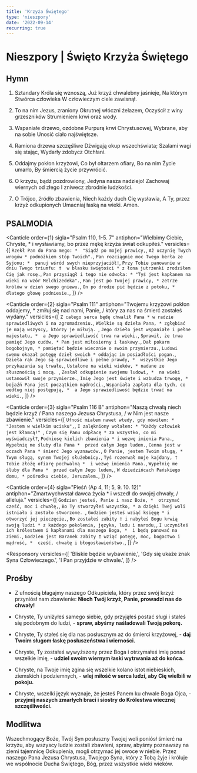 ```yaml
---
title: 'Krzyża Świętego'
type: 'nieszpory'
date: '2022-09-14'
recurring: true
---
```


# Nieszpory | Święto Krzyża Świętego

<OpeningVersicle />

## Hymn

1. Sztandary Króla się wznoszą,
   Już krzyż chwalebny jaśnieje,
   Na którym Stwórca człowieka
   W człowieczym ciele zawisnął.

2. To na nim Jezus, zraniony
   Okrutnej włóczni żelazem,
   Oczyścił z winy grzeszników
   Strumieniem krwi oraz wody.

3. Wspaniałe drzewo, ozdobne
   Purpurą krwi Chrystusowej,
   Wybrane, aby na sobie
   Unosić ciało najświętsze.

4. Ramiona drzewa szczęśliwe
   Dźwigają okup wszechświata;
   Szalami wagi się stając,
   Wydarły zdobycz Otchłani.

5. Oddajmy pokłon krzyżowi,
   Co był ołtarzem ofiary,
   Bo na nim Życie umarło,
   By śmiercią życie przywrócić.

6. O krzyżu, bądź pozdrowiony,
   Jedyna nasza nadziejo!
   Zachowaj wiernych od złego
   I zniwecz zbrodnie ludzkości.

7. O Trójco, źródło zbawienia,
   Niech każdy duch Cię wysławia,
   A Ty, przez krzyż odkupionych
   Umacniaj łaską na wieki. Amen.

## PSALMODIA

<Canticle
  order={1}
  sigla="Psalm 110, 1-5. 7"
  antiphon="Wielbimy Ciebie, Chryste, * i wysławiamy, bo przez mękę krzyża świat odkupiłeś."
  versicles={[
    `Rzekł Pan do Pana mego: * 
"Siądź po mojej prawicy,`,
    `Aż uczynię Twych wrogów *
podnóżkiem stóp Twoich".`,
    `Pan rozciągnie moc Twego berła ze Syjonu; * 
panuj wśród swych nieprzyjaciół!`,
    `Przy Tobie panowanie w dniu Twego triumfu: † 
w blasku świętości *
z łona jutrzenki zrodziłem Cię jak rosę.`,
    `Pan przysiągł i tego nie odwoła: *
"Tyś jest kapłanem na wieki na wzór Melchizedeka".`,
    `Pan jest po Twojej prawicy, *
zetrze królów w dzień swego gniewu.`,
    `On po drodze pić będzie z potoku, * 
dlatego głowę podniesie.`,
  ]}
/>

<Canticle
  order={2}
  sigla="Psalm 111"
  antiphon="Twojemu krzyżowi pokłon oddajemy, * zmiłuj się nad nami, Panie, / który za nas na śmierć zostałeś wydany."
  versicles={[
    `Z całego serca będę chwalił Pana *
w radzie sprawiedliwych i na zgromadzeniu.`,
    `Wielkie są dzieła Pana, *
zgłębiać je mają wszyscy, którzy je miłują. `,
    `Jego dzieło jest wspaniałe i pełne majestatu, * 
a Jego sprawiedliwość trwa na wieki.`,
    `Sprawił, że trwa pamięć Jego cudów, *
Pan jest miłosierny i łaskawy.`,
    `Dał pokarm bogobojnym, *
pamiętać będzie wiecznie o swoim przymierzu.`,
    `Ludowi swemu okazał potęgę dzieł swoich *
oddając im posiadłości pogan.`,
    `Dzieła rąk Jego są sprawiedliwe i pełne prawdy, * 
wszystkie Jego przykazania są trwałe,`,
    `Ustalone na wieki wieków, *
nadane ze słusznością i mocą. `,
    `Zesłał odkupienie swojemu ludowi, * 
na wieki ustanowił swoje przymierze.`,
    `Imię Jego jest święte i wzbudza trwogę, *
bojaźń Pana jest początkiem mądrości.`,
    `Wspaniała zapłata dla tych, co według niej postępują, * 
a Jego sprawiedliwość będzie trwać na wieki.`,
  ]}
/>

<Canticle
  order={3}
  sigla="Psalm 116 B"
  antiphon="Naszą chwałą niech będzie krzyż / Pana naszego Jezusa Chrystusa, / w Nim jest nasze zbawienie."
  versicles={[
    `Ufność miałem nawet wtedy, gdy mówiłem: * 
"Jestem w wielkim ucisku",`,
    `I zalękniony wołałem: *
"Każdy człowiek jest kłamcą!" `,
    `Czym się Panu odpłacę *
za wszystko, co mi wyświadczył?`,
    `Podniosę kielich zbawienia *
i wezwę imienia Pana.`,
    `Wypełnię me śluby dla Pana * 
przed całym Jego ludem.`,
    `Cenna jest w oczach Pana *
śmierć Jego wyznawców.`,
    `O Panie, jestem Twoim sługą, *
Twym sługą, synem Twojej służebnicy.`,
    `Tyś rozerwał moje kajdany, † 
Tobie złożę ofiarę pochwalną * 
i wezwę imienia Pana.`,
    `Wypełnię me śluby dla Pana * 
przed całym Jego ludem,`,
    `W dziedzińcach Pańskiego domu, *
pośrodku ciebie, Jeruzalem.`,
  ]}
/>

<Canticle
  order={4}
  sigla="Pieśń (Ap 4, 11; 5, 9. 10. 12)"
  antiphon="Zmartwychwstał dawca życia * i wszedł do swojej chwały, / alleluja."
  versicles={[
    `Godzien jesteś, Panie i nasz Boże, * 
otrzymać cześć, moc i chwałę,`,
    `Bo Ty stworzyłeś wszystko, *
a dzięki Twej woli istniało i zostało stworzone. `,
    `Godzien jesteś wziąć księgę *
i otworzyć jej pieczęcie,`,
    `Bo zostałeś zabity †
i nabyłeś Bogu krwią swoją ludzi *
z każdego pokolenia, języka, ludu i narodu,`,
    `I uczyniłeś ich królestwem i kapłanami dla naszego Boga, * 
i będą panować na ziemi.`,
    `Godzien jest Baranek zabity †
wziąć potęgę, moc, bogactwo i mądrość, * 
cześć, chwałę i błogosławieństwo.`,
  ]}
/>

<Passage
  sigla="1 Kor 1, 23-24"
  passage="Głosimy Chrystusa ukrzyżowanego, który jest zgorszeniem dla żydów, a głupstwem dla pogan, dla tych zaś, którzy są powołani, tak spośród Żydów, jak i spośród Greków - Chrystusem, mocą i mądrością Bożą."
/>

<Responsory
  versicles={[
    'Bliskie będzie wybawienie,',
    'Gdy się ukaże znak Syna Człowieczego.',
    'I Pan przyjdzie w chwale.',
  ]}
/>

<Magnificat antiphon="Ukaże się na niebie znak Syna Człowieczego * i przyjdzie Pan z wielką mocą i chwałą, / i wprowadzi wybranych do swojego królestwa." />

## Prośby

- Z ufnością błagajmy naszego Odkupiciela, który przez swój krzyż przyniósł nam zbawienie: **Niech Twój krzyż, Panie, prowadzi nas do chwały!**

- Chryste, Ty uniżyłeś samego siebie, gdy przyjąłeś postać sługi i stałeś się podobnym do ludzi, - **spraw, abyśmy naśladowali Twoją pokorę.**

- Chryste, Ty stałeś się dla nas posłusznym aż do śmierci krzyżowej, - **daj Twoim sługom łaskę posłuszeństwa i wierności.**

- Chryste, Ty zostałeś wywyższony przez Boga i otrzymałeś imię ponad wszelkie imię, - **udziel swoim wiernym łaski wytrwania aż do końca.**

- Chryste, na Twoje imię zgina się wszelkie kolano istot niebieskich, ziemskich i podziemnych, - **wlej miłość w serca ludzi, aby Cię wielbili w pokoju.**

- Chryste, wszelki język wyznaje, że jesteś Panem ku chwale Boga Ojca, - **przyjmij naszych zmarłych braci i siostry do Królestwa wiecznej szczęśliwości.**

<CustomIntercessions />

<KyrieEleison />

<LordsPrayer />

## Modlitwa

Wszechmogący Boże, Twój Syn posłuszny Twojej woli poniósł śmierć na krzyżu, aby wszyscy ludzie zostali zbawieni, spraw, abyśmy poznawszy na ziemi tajemnicę Odkupienia, mogli otrzymać jej owoce w niebie. Przez naszego Pana Jezusa Chrystusa, Twojego Syna, który z Tobą żyje i króluje we wspólnocie Ducha Świętego, Bóg, przez wszystkie wieki wieków.

<Amen />

<BlessingAndConcludingVersicle />

<SalveRegina />
